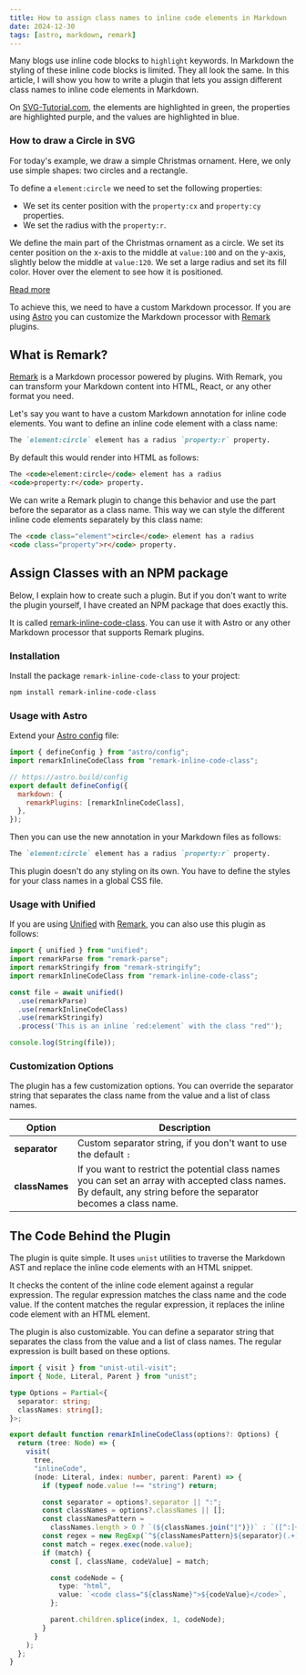 ```yaml
---
title: How to assign class names to inline code elements in Markdown
date: 2024-12-30
tags: [astro, markdown, remark]
---
```



Many blogs use inline code blocks to `highlight` keywords. In Markdown the styling of these inline code blocks is limited. They all look the same. In this article, I will show you how to write a plugin that lets you assign different class names to inline code elements in Markdown.

On [SVG-Tutorial.com](https://svg-tutorial.com/), the elements are highlighted in green, the properties are highlighted purple, and the values are highlighted in blue.

<div class="example">

### How to draw a Circle in SVG

For today's example, we draw a simple Christmas ornament. Here, we only use simple shapes: two circles and a rectangle.

To define a `element:circle` we need to set the following properties:

- We set its center position with the `property:cx` and `property:cy` properties.
- We set the radius with the `property:r`.

We define the main part of the Christmas ornament as a circle. We set its center position on the x-axis to the middle at `value:100` and on the y-axis, slightly below the middle at `value:120`. We set a large radius and set its fill color. Hover over the element to see how it is positioned.

[Read more](https://svg-tutorial.com/svg/basic-shapes#how-to-draw-a-circle-in-svg)

</div>

To achieve this, we need to have a custom Markdown processor. If you are using [Astro](https://docs.astro.build/en/guides/markdown-content/#adding-remark-and-rehype-plugins) you can customize the Markdown processor with [Remark](https://github.com/remarkjs/remark) plugins.

## What is Remark?

[Remark](https://github.com/remarkjs/remark) is a Markdown processor powered by plugins. With Remark, you can transform your Markdown content into HTML, React, or any other format you need.

Let's say you want to have a custom Markdown annotation for inline code elements. You want to define an inline code element with a class name:

```markdown
The `element:circle` element has a radius `property:r` property.
```

By default this would render into HTML as follows:

```html
The <code>element:circle</code> element has a radius
<code>property:r</code> property.
```

We can write a Remark plugin to change this behavior and use the part before the separator as a class name. This way we can style the different inline code elements separately by this class name:

```html
The <code class="element">circle</code> element has a radius
<code class="property">r</code> property.
```

## Assign Classes with an NPM package

Below, I explain how to create such a plugin. But if you don't want to write the plugin yourself, I have created an NPM package that does exactly this.

It is called [remark-inline-code-class](https://www.npmjs.com/package/remark-inline-code-class). You can use it with Astro or any other Markdown processor that supports Remark plugins.

### Installation

Install the package `remark-inline-code-class` to your project:

```sh
npm install remark-inline-code-class
```

### Usage with Astro

Extend your [Astro config](https://docs.astro.build/en/reference/configuration-reference/) file:

```js ins={2,6-8}
import { defineConfig } from "astro/config";
import remarkInlineCodeClass from "remark-inline-code-class";

// https://astro.build/config
export default defineConfig({
  markdown: {
    remarkPlugins: [remarkInlineCodeClass],
  },
});
```

Then you can use the new annotation in your Markdown files as follows:

```markdown
The `element:circle` element has a radius `property:r` property.
```

This plugin doesn't do any styling on its own. You have to define the styles for your class names in a global CSS file.

### Usage with Unified

If you are using [Unified](https://github.com/unifiedjs/unified) with [Remark](https://github.com/remarkjs/remark), you can also use this plugin as follows:

```js
import { unified } from "unified";
import remarkParse from "remark-parse";
import remarkStringify from "remark-stringify";
import remarkInlineCodeClass from "remark-inline-code-class";

const file = await unified()
  .use(remarkParse)
  .use(remarkInlineCodeClass)
  .use(remarkStringify)
  .process('This is an inline `red:element` with the class "red"');

console.log(String(file));
```

### Customization Options

The plugin has a few customization options. You can override the separator string that separates the class name from the value and a list of class names.

| Option         | Description                                                                                                                                                         |
| -------------- | ------------------------------------------------------------------------------------------------------------------------------------------------------------------- |
| **separator**  | Custom separator string, if you don't want to use the default `:`                                                                                                   |
| **classNames** | If you want to restrict the potential class names you can set an array with accepted class names. By default, any string before the separator becomes a class name. |

## The Code Behind the Plugin

The plugin is quite simple. It uses `unist` utilities to traverse the Markdown AST and replace the inline code elements with an HTML snippet.

It checks the content of the inline code element against a regular expression. The regular expression matches the class name and the code value. If the content matches the regular expression, it replaces the inline code element with an HTML element.

The plugin is also customizable. You can define a separator string that separates the class from the value and a list of class names. The regular expression is built based on these options.

```ts
import { visit } from "unist-util-visit";
import { Node, Literal, Parent } from "unist";

type Options = Partial<{
  separator: string;
  classNames: string[];
}>;

export default function remarkInlineCodeClass(options?: Options) {
  return (tree: Node) => {
    visit(
      tree,
      "inlineCode",
      (node: Literal, index: number, parent: Parent) => {
        if (typeof node.value !== "string") return;

        const separator = options?.separator || ":";
        const classNames = options?.classNames || [];
        const classNamesPattern =
          classNames.length > 0 ? `(${classNames.join("|")})` : `([^:]+)`;
        const regex = new RegExp(`^${classNamesPattern}${separator}(.+)$`);
        const match = regex.exec(node.value);
        if (match) {
          const [, className, codeValue] = match;

          const codeNode = {
            type: "html",
            value: `<code class="${className}">${codeValue}</code>`,
          };

          parent.children.splice(index, 1, codeNode);
        }
      }
    );
  };
}
```
